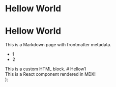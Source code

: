 # Hellow World
# Hellow World  
This is a Markdown page with frontmatter metadata.

- 1
- 2

<div className="custom-html-block bg-gray-300 p-4 rounded-lg">
    This is a custom HTML block.  
    # Hellow1
</div>

  <div className="flex item-center justify-center">This is a React component rendered in MDX!</div>
);

<MyComponent />
